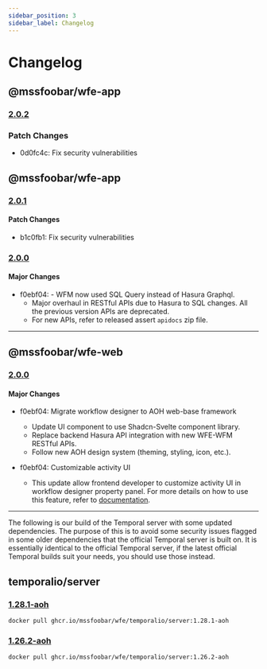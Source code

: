 ```yaml
---
sidebar_position: 3
sidebar_label: Changelog
---
```


# Changelog

## @mssfoobar/wfe-app

### [2.0.2](https://github.com/mssfoobar/wfe/releases/tag/app%2Fv2.0.2)

### Patch Changes

- 0d0fc4c: Fix security vulnerabilities

## @mssfoobar/wfe-app

### [2.0.1](https://github.com/mssfoobar/wfe/releases/tag/app%2Fv2.0.1)

#### Patch Changes

-   b1c0fb1: Fix security vulnerabilities

### [2.0.0](https://github.com/mssfoobar/wfe/releases/tag/app%2Fv2.0.0)

#### Major Changes

-   f0ebf04: - WFM now used SQL Query instead of Hasura Graphql.
    -   Major overhaul in RESTful APIs due to Hasura to SQL changes. All the previous version APIs are deprecated.
    -   For new APIs, refer to released assert `apidocs` zip file.

---

## @mssfoobar/wfe-web

### [2.0.0](https://github.com/mssfoobar/wfe/releases/tag/web%2Fv2.0.0)

#### Major Changes

-   f0ebf04: Migrate workflow designer to AOH web-base framework

    -   Update UI component to use Shadcn-Svelte component library.
    -   Replace backend Hasura API integration with new WFE-WFM RESTful APIs.
    -   Follow new AOH design system (theming, styling, icon, etc.).

-   f0ebf04: Customizable activity UI

    -   This update allow frontend developer to customize activity UI in workflow designer property panel. For more details
        on how to use this feature, refer to
        [documentation](../development/activity-developer-guide/custom-activity-ui.mdx).

---

The following is our build of the Temporal server with some updated dependencies. The purpose of this is to avoid some
security issues flagged in some older dependencies that the official Temporal server is built on. It is essentially
identical to the official Temporal server, if the latest official Temporal builds suit your needs, you should
use those instead.

## temporalio/server

### [1.28.1-aoh](https://github.com/mssfoobar/wfe/pkgs/container/wfe%2Ftemporalio%2Fserver/506854867?tag=1.28.1-aoh)

```
docker pull ghcr.io/mssfoobar/wfe/temporalio/server:1.28.1-aoh
```

### [1.26.2-aoh](https://github.com/mssfoobar/wfe/pkgs/container/wfe%2Ftemporalio%2Fserver/404916095?tag=1.26.2-aoh)

```
docker pull ghcr.io/mssfoobar/wfe/temporalio/server:1.26.2-aoh
```
